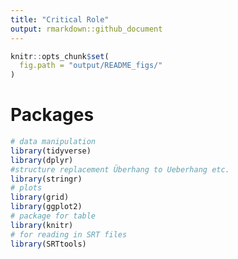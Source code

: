 ```yaml
---
title: "Critical Role"
output: rmarkdown::github_document
---
```

  
```r
knitr::opts_chunk$set(
  fig.path = "output/README_figs/"
)
```



# Packages
```r
# data manipulation
library(tidyverse)
library(dplyr)
#structure replacement Überhang to Ueberhang etc.
library(stringr)
# plots
library(grid)
library(ggplot2)
# package for table
library(knitr)
# for reading in SRT files
library(SRTtools)
```

